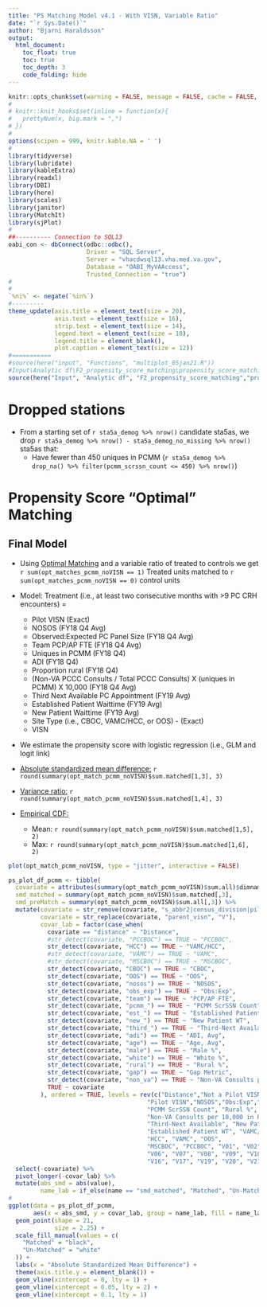 ```yaml
---
title: "PS Matching Model v4.1 - With VISN, Variable Ratio"
date: "`r Sys.Date()`"
author: "Bjarni Haraldsson"
output: 
  html_document:
    toc_float: true
    toc: true
    toc_depth: 3
    code_folding: hide
---
```


```r
knitr::opts_chunk$set(warning = FALSE, message = FALSE, cache = FALSE, fig.width = 10, fig.height = 10)
#
# knitr::knit_hooks$set(inline = function(x){
#   prettyNum(x, big.mark = ",")
# })
#
options(scipen = 999, knitr.kable.NA = ' ')
#
library(tidyverse)
library(lubridate)
library(kableExtra)
library(readxl)
library(DBI)
library(here)
library(scales)
library(janitor)
library(MatchIt)
library(sjPlot)
#
##---------- Connection to SQL13
oabi_con <- dbConnect(odbc::odbc(),
                      Driver = "SQL Server",
                      Server = "vhacdwsql13.vha.med.va.gov",
                      Database = "OABI_MyVAAccess",
                      Trusted_Connection = "true")
#
#
`%ni%` <- negate(`%in%`)
#---------
theme_update(axis.title = element_text(size = 20),
             axis.text = element_text(size = 16),
             strip.text = element_text(size = 14),
             legend.text = element_text(size = 18),
             legend.title = element_blank(),
             plot.caption = element_text(size = 12))
#===========
#source(here("input", "Functions", "multiplot_05jan21.R"))
#Input\Analytic df\F2_propensity_score_matching\propensity_score_matching_v3_1.R"
source(here("Input", "Analytic df", "F2_propensity_score_matching","propensity_score_matching_v4_wVISN_variableRatio.R"))
```




# Dropped stations  
* From a starting set of `r sta5a_demog %>% nrow()` candidate sta5as, we drop  `r sta5a_demog %>% nrow() - sta5a_demog_no_missing %>% nrow()` sta5as that:
    + Have fewer than 450 uniques in PCMM (`r sta5a_demog %>% drop_na() %>% filter(pcmm_scrssn_count <= 450) %>% nrow()`)

# Propensity Score "Optimal" Matching


## Final Model    

-   Using [Optimal Matching](https://cran.r-project.org/web/packages/MatchIt/vignettes/matching-methods.html#optimal-pair-matching-method-optimal) and a variable ratio of treated to controls we get `r sum(opt_matches_pcmm_noVISN == 1)` Treated units matched to `r sum(opt_matches_pcmm_noVISN == 0)` control units

-   Model: Treatment (i.e., at least two consecutive months with \>9 PC CRH encounters) =

    -   Pilot VISN (Exact)
    -   NOSOS (FY18 Q4 Avg)
    -   Observed:Expected PC Panel Size (FY18 Q4 Avg)
    -   Team PCP/AP FTE (FY18 Q4 Avg)
    -   Uniques in PCMM (FY18 Q4)
    -   ADI (FY18 Q4)
    -   Proportion rural (FY18 Q4)
    -   (Non-VA PCCC Consults / Total PCCC Consults) X (uniques in PCMM) X 10,000 (FY18 Q4 Avg)
    -   Third Next Available PC Appointment (FY19 Avg)
    -   Established Patient Waittime (FY19 Avg)
    -   New Patient Waittime (FY19 Avg)
    -   Site Type (i.e., CBOC, VAMC/HCC, or OOS) - (Exact)
    -   VISN

-   We estimate the propensity score with logistic regression (i.e., GLM and logit link)
- [Absolute standardized mean difference:](https://cran.r-project.org/web/packages/MatchIt/vignettes/assessing-balance.html#recommendations-for-balance-assessment) `r round(summary(opt_match_pcmm_noVISN)$sum.matched[1,3], 3)` 
- [Variance ratio:](https://cran.r-project.org/web/packages/MatchIt/vignettes/assessing-balance.html#recommendations-for-balance-assessment) `r round(summary(opt_match_pcmm_noVISN)$sum.matched[1,4], 3)`
- [Empirical CDF:](https://cran.r-project.org/web/packages/MatchIt/vignettes/assessing-balance.html#recommendations-for-balance-assessment) 
    - Mean: `r round(summary(opt_match_pcmm_noVISN)$sum.matched[1,5], 2)`
    - Max: `r round(summary(opt_match_pcmm_noVISN)$sum.matched[1,6], 2)`

```r
plot(opt_match_pcmm_noVISN, type = "jitter", interactive = FALSE)
```


```r
ps_plot_df_pcmm <- tibble(
  covariate = attributes(summary(opt_match_pcmm_noVISN)$sum.all)$dimnames[[1]], 
  smd_matched = summary(opt_match_pcmm_noVISN)$sum.matched[,3], 
  smd_preMatch = summary(opt_match_pcmm_noVISN)$sum.all[,3]) %>%
  mutate(covariate = str_remove(covariate, "s_abbr2|census_division|pilot_visn_flag"),
         covariate = str_replace(covariate, "parent_visn", "V"),
         covar_lab = factor(case_when(
           covariate == "distance" ~ "Distance",
           #str_detect(covariate, "PCCBOC") == TRUE ~ "PCCBOC",
           str_detect(covariate, "HCC") == TRUE ~ "VAMC/HCC",
           #str_detect(covariate, "VAMC") == TRUE ~ "VAMC",
           #str_detect(covariate, "MSCBOC") == TRUE ~ "MSCBOC",
           str_detect(covariate, "CBOC") == TRUE ~ "CBOC",
           str_detect(covariate, "OOS") == TRUE ~ "OOS",
           str_detect(covariate, "nosos") == TRUE ~ "NOSOS",
           str_detect(covariate, "obs_exp") == TRUE ~ "Obs:Exp",
           str_detect(covariate, "team") == TRUE ~ "PCP/AP FTE",
           str_detect(covariate, "pcmm_") == TRUE ~ "PCMM ScrSSN Count",
           str_detect(covariate, "est_") == TRUE ~ "Established Patient WT",
           str_detect(covariate, "new_") == TRUE ~ "New Patient WT",
           str_detect(covariate, "third_") == TRUE ~ "Third-Next Available",
           str_detect(covariate, "adi") == TRUE ~ "ADI, Avg",
           str_detect(covariate, "age") == TRUE ~ "Age, Avg",
           str_detect(covariate, "male") == TRUE ~ "Male %",
           str_detect(covariate, "white") == TRUE ~ "White %",
           str_detect(covariate, "rural") == TRUE ~ "Rural %",
           str_detect(covariate, "gap") == TRUE ~ "Gap Metric",
           str_detect(covariate, "non_va") == TRUE ~ "Non-VA Consults per 10,000 in PCMM",
           TRUE ~ covariate
         ), ordered = TRUE, levels = rev(c("Distance","Not a Pilot VISN",
                                       "Pilot VISN","NOSOS","Obs:Exp","PCP/AP FTE",
                                       "PCMM ScrSSN Count", "Rural %", "ADI, Avg",
                                       "Non-VA Consults per 10,000 in PCMM",
                                       "Third-Next Available", "New Patient WT", 
                                       "Established Patient WT", "VAMC/HCC", "CBOC",
                                       "HCC", "VAMC", "OOS",
                                       "MSCBOC", "PCCBOC", "V01", "V02", "V04", "V05",
                                       "V06", "V07", "V08", "V09", "V10", "V12", "V15",
                                       "V16", "V17", "V19", "V20", "V21", "V22", "V23")))) %>%
  select(-covariate) %>%
  pivot_longer(-covar_lab) %>%
  mutate(abs_smd = abs(value),
         name_lab = if_else(name == "smd_matched", "Matched", "Un-Matched"))
#
ggplot(data = ps_plot_df_pcmm,
       aes(x = abs_smd, y = covar_lab, group = name_lab, fill = name_lab)) +
  geom_point(shape = 21,
             size = 2.25) +
  scale_fill_manual(values = c(
    "Matched" = "black",
    "Un-Matched" = "white"
  )) +
  labs(x = "Absolute Standardized Mean Difference") +
  theme(axis.title.y = element_blank()) +
  geom_vline(xintercept = 0, lty = 1) +
  geom_vline(xintercept = 0.05, lty = 2) +
  geom_vline(xintercept = 0.1, lty = 1)
```


